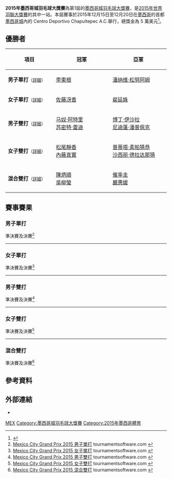 {{noteTA|G1=Badminton}}
{{infobox badminton event
|name           = 2015年墨西哥城羽毛球大獎賽
|image          = 
|size           = 
|caption        =
|dates          = 2015年12月15日－12月20日
|number_edition = 第1屆
|level          = 3B
|prize_money    = 50,000 美元
|location       = {{MEX}}[[墨西哥城|墨西哥城]]
|venue          = Centro Deportivo Chapultepec A.C.
|previous       = 
|next           = 
}}
'''2015年墨西哥城羽毛球大獎賽'''為第1屆的[[墨西哥城羽毛球大獎賽|墨西哥城羽毛球大獎賽]]，是[[2015年世界羽聯大獎賽|2015年世界羽聯大獎賽]]的其中一站。本屆賽事於2015年12月15日至12月20日在[[墨西哥|墨西哥]]的首都[[墨西哥城|墨西哥城]]內的 Centro Deportivo Chapultepec A.C.舉行，總獎金為 5 萬美元<ref>{{cite web|title=Invitation - MEXICO CITY GRAND PRIX 2015|url=http://www.bwfbadminton.org/file.aspx?id=672869&dl=1|publisher=Mexican Badminton Federation A.C.|access-date=2015-12-14|archive-date=2016-03-06|archive-url=https://web.archive.org/web/20160306014840/http://www.bwfbadminton.org/file.aspx?id=672869&dl=1}}{{en}}</ref>。

== 優勝者 ==
{| class=wikitable style="font-size:small"
!width="200"|項目
!width="250"|冠軍
!width="250"|亞軍
|-
|'''男子單打'''<small>（[[#男子單打|詳細]]）</small>
|{{flagicon|KOR}} [[李東根|李東根]]
|{{flagicon|THA}} [[潘纳维·松努阿姆|潘纳维·松努阿姆]]
|-
|'''女子單打'''<small>（[[#女子單打|詳細]]）</small>
|{{flagicon|JPN}} [[佐藤冴香|佐藤冴香]]
|{{flagicon|KOR}} [[裴延姝|裴延姝]]
|-
|'''男子雙打'''<small>（[[#男子雙打|詳細]]）</small>
|{{flagicon|IND}} [[马奴·阿特里|马奴·阿特里]]<br/>{{flagicon|IND}} [[苏密特·雷迪|苏密特·雷迪]]
|{{flagicon|THA}} [[博丁·伊沙拉|博丁·伊沙拉]]<br/>{{flagicon|THA}} [[尼迪蓬·潘普佩克|尼迪蓬·潘普佩克]]
|-
|'''女子雙打'''<small>（[[#女子雙打|詳細]]）</small>
|{{flagicon|JPN}} [[松尾靜香|松尾靜香]]<br/>{{flagicon|JPN}} [[內藤真實|內藤真實]]
|{{flagicon|THA}} [[普蒂塔·素帕猜恭|普蒂塔·素帕猜恭]]<br/>{{flagicon|THA}} [[沙西丽·德拉达那猜|沙西丽·德拉达那猜]]
|-
|'''混合雙打'''<small>（[[#混合雙打|詳細]]）</small>
|{{flagicon|MAS}} [[陳炳順|陳炳順]]<br/>{{flagicon|MAS}} [[吳柳螢|吳柳螢]]
|{{flagicon|KOR}} [[催率圭|催率圭]]<br/>{{flagicon|KOR}} [[嚴惠媛|嚴惠媛]]
|}

== 賽事賽果 ==
=== 男子單打 ===
;準決賽及決賽<ref name="MS">[http://bwf.tournamentsoftware.com/sport/draw.aspx?id=80F09D84-19CE-473D-985A-282E323A8288&draw=1 Mexico City Grand Prix 2015 男子單打] tournamentsoftware.com {{en}}</ref>
{{4TeamBracket-Tennis3-v2
| team-width=200
| RD1-seed1=
| RD1-team1={{flagicon|UKR}} [[阿提姆·波奇塔列夫|阿提姆·波奇塔列夫]]
| RD1-score1-1=16
| RD1-score1-2='''21
| RD1-score1-3=17
| RD1-seed2=
| RD1-team2='''{{flagicon|THA}} [[潘纳维·松努阿姆|潘纳维·松努阿姆]]
| RD1-score2-1='''21
| RD1-score2-2=16
| RD1-score2-3='''21

| RD1-seed3=3
| RD1-team3='''{{flagicon|KOR}} [[李東根|李東根]]
| RD1-score3-1=18
| RD1-score3-2='''21
| RD1-score3-3=15
| RD1-seed4=2
| RD1-team4={{flagicon|JPN}} [[佐佐木翔|佐佐木翔]]
| RD1-score4-1='''21
| RD1-score4-2=11
| RD1-score4-3='''21

| RD2-seed1=
| RD2-team1={{flagicon|THA}} [[潘纳维·松努阿姆|潘纳维·松努阿姆]]
| RD2-score1-1='''21
| RD2-score1-2=13
| RD2-score1-3=12
| RD2-seed2=3
| RD2-team2='''{{flagicon|KOR}} [[李東根|李東根]]
| RD2-score2-1=19
| RD2-score2-2='''21
| RD2-score2-3='''21
}}
----

=== 女子單打 ===
;準決賽及決賽<ref name="WS">[http://bwf.tournamentsoftware.com/sport/draw.aspx?id=80F09D84-19CE-473D-985A-282E323A8288&draw=3 Mexico City Grand Prix 2015 女子單打] tournamentsoftware.com {{en}}</ref>
{{4TeamBracket-Tennis3-v2
| team-width=200
| RD1-seed1=7
| RD1-team1='''{{flagicon|JPN}} [[佐藤冴香|佐藤冴香]]
| RD1-score1-1='''21
| RD1-score1-2='''21
| RD1-score1-3=
| RD1-seed2=
| RD1-team2={{flagicon|THA}} [[蓬迪·布拉那巴硕|蓬迪·布拉那巴硕]]
| RD1-score2-1=13
| RD1-score2-2=17
| RD1-score2-3=

| RD1-seed3=
| RD1-team3={{flagicon|RUS}} [[娜塔莉亚·佩米诺娃|娜塔莉亚·佩米诺娃]]
| RD1-score3-1='''21
| RD1-score3-2=12
| RD1-score3-3=17
| RD1-seed4=2
| RD1-team4='''{{flagicon|KOR}} [[裴延姝|裴延姝]]
| RD1-score4-1=17
| RD1-score4-2='''21
| RD1-score4-3='''21

| RD2-seed1=7
| RD2-team1='''{{flagicon|JPN}} [[佐藤冴香|佐藤冴香]]
| RD2-score1-1='''21
| RD2-score1-2='''21
| RD2-score1-3=
| RD2-seed2=2
| RD2-team2={{flagicon|KOR}} [[裴延姝|裴延姝]]
| RD2-score2-1=15
| RD2-score2-2=9
| RD2-score2-3=
}}
----

=== 男子雙打 ===
;準決賽及決賽<ref name="MD">[http://bwf.tournamentsoftware.com/sport/draw.aspx?id=80F09D84-19CE-473D-985A-282E323A8288&draw=4 Mexico City Grand Prix 2015 男子雙打] tournamentsoftware.com {{en}}</ref>
{{4TeamBracket-Tennis3-v2
| team-width=200
| RD1-seed1=
| RD1-team1={{flagicon|THA}} [[德差蓬·保乌拉努科|德差蓬·保乌拉努科]]<br/> {{flagicon|THA}} [[革德伦·吉丁努蓬|革德伦·吉丁努蓬]]
| RD1-score1-1='''24
| RD1-score1-2=15
| RD1-score1-3=8
| RD1-seed2=3
| RD1-team2='''{{flagicon|IND}} [[马奴·阿特里|马奴·阿特里]]<br/> {{flagicon|IND}} [[苏密特·雷迪|苏密特·雷迪]]
| RD1-score2-1=22
| RD1-score2-2='''21
| RD1-score2-3='''21

| RD1-seed3=
| RD1-team3='''{{flagicon|THA}} [[博丁·伊沙拉|博丁·伊沙拉]]<br/> {{flagicon|THA}} [[尼迪蓬·潘普佩克|尼迪蓬·潘普佩克]]
| RD1-score3-1='''21
| RD1-score3-2='''21
| RD1-score3-3=
| RD1-seed4=2
| RD1-team4={{flagicon|MAS}} [[吳蔚昇|吳蔚昇]]<br/> {{flagicon|MAS}} [[陳蔚強|陳蔚強]]
| RD1-score4-1=19
| RD1-score4-2=18
| RD1-score4-3=

| RD2-seed1=3
| RD2-team1='''{{flagicon|IND}} [[马奴·阿特里|马奴·阿特里]]<br/> {{flagicon|IND}} [[苏密特·雷迪|苏密特·雷迪]]
| RD2-score1-1='''22
| RD2-score1-2='''21
| RD2-score1-3=
| RD2-seed2=
| RD2-team2={{flagicon|THA}} [[博丁·伊沙拉|博丁·伊沙拉]]<br/> {{flagicon|THA}} [[尼迪蓬·潘普佩克|尼迪蓬·潘普佩克]]
| RD2-score2-1=20
| RD2-score2-2=18
| RD2-score2-3=
}}
----

=== 女子雙打 ===
;準決賽及決賽<ref name="WD">[http://bwf.tournamentsoftware.com/sport/draw.aspx?id=80F09D84-19CE-473D-985A-282E323A8288&draw=5 Mexico City Grand Prix 2015 女子雙打] tournamentsoftware.com {{en}}</ref>
{{4TeamBracket-Tennis3-v2
| team-width=200
| RD1-seed1=1
| RD1-team1={{flagicon|MAS}} [[許嘉雯|許嘉雯]]<br/> {{flagicon|MAS}} [[溫可微|溫可微]]
| RD1-score1-1=16
| RD1-score1-2=21
| RD1-score1-3=
| RD1-seed2=
| RD1-team2='''{{flagicon|JPN}} [[松尾靜香|松尾靜香]]<br/> {{flagicon|JPN}} [[內藤真實|內藤真實]]
| RD1-score2-1='''21
| RD1-score2-2='''23
| RD1-score2-3=

| RD1-seed3=
| RD1-team3='''{{flagicon|THA}} [[普蒂塔·素帕猜恭|普蒂塔·素帕猜恭]]<br/> {{flagicon|THA}} [[沙西丽·德拉达那猜|沙西丽·德拉达那猜]]
| RD1-score3-1='''21
| RD1-score3-2=12
| RD1-score3-3='''21
| RD1-seed4=2
| RD1-team4={{flagicon|KOR}} [[張藝娜|張藝娜]]<br/> {{flagicon|KOR}} [[李紹希|李紹希]]
| RD1-score4-1=16
| RD1-score4-2='''21
| RD1-score4-3=19

| RD2-seed1=
| RD2-team1='''{{flagicon|JPN}} [[松尾靜香|松尾靜香]]<br/> {{flagicon|JPN}} [[內藤真實|內藤真實]]
| RD2-score1-1='''21
| RD2-score1-2=16
| RD2-score1-3='''21
| RD2-seed2=
| RD2-team2={{flagicon|THA}} [[普蒂塔·素帕猜恭|普蒂塔·素帕猜恭]]<br/> {{flagicon|THA}} [[沙西丽·德拉达那猜|沙西丽·德拉达那猜]]
| RD2-score2-1=17
| RD2-score2-2='''21
| RD2-score2-3=10
}}
----

=== 混合雙打 ===
;準決賽及決賽<ref name="XD">[http://bwf.tournamentsoftware.com/sport/draw.aspx?id=80F09D84-19CE-473D-985A-282E323A8288&draw=6 Mexico City Grand Prix 2015 混合雙打] tournamentsoftware.com {{en}}</ref>
{{4TeamBracket-Tennis3-v2
| team-width=200
| RD1-seed1=
| RD1-team1={{flagicon|SWE}} [[尼科·鲁波宁|尼科·鲁波宁]]<br/> {{flagicon|SWE}} [[阿曼达·赫格斯特伦|阿曼达·赫格斯特伦]]
| RD1-score1-1=15
| RD1-score1-2='''21
| RD1-score1-3=13
| RD1-seed2=4
| RD1-team2='''{{flagicon|KOR}} [[催率圭|催率圭]]<br/> {{flagicon|KOR}} [[嚴惠媛|嚴惠媛]]
| RD1-score2-1='''21
| RD1-score2-2=18
| RD1-score2-3='''21

| RD1-seed3=3
| RD1-team3={{flagicon|SIN}} [[丹尼·巴瓦·克里斯南塔|丹尼·巴瓦·克里斯南塔]]<br/> {{flagicon|SIN}} [[梁语嫣|梁语嫣]]
| RD1-score3-1=14
| RD1-score3-2=13
| RD1-score3-3=
| RD1-seed4=2
| RD1-team4='''{{flagicon|MAS}} [[陳炳順|陳炳順]]<br/> {{flagicon|MAS}} [[吳柳螢|吳柳螢]]
| RD1-score4-1='''21
| RD1-score4-2='''21
| RD1-score4-3=

| RD2-seed1=4
| RD2-team1={{flagicon|KOR}} [[催率圭|催率圭]]<br/> {{flagicon|KOR}} [[嚴惠媛|嚴惠媛]]
| RD2-score1-1=14
| RD2-score1-2=12
| RD2-score1-3=
| RD2-seed2=2
| RD2-team2='''{{flagicon|MAS}} [[陳炳順|陳炳順]]<br/> {{flagicon|MAS}} [[吳柳螢|吳柳螢]]
| RD2-score2-1='''21
| RD2-score2-2='''21
| RD2-score2-3=
}}

== 參考資料 ==
{{Reflist}}

== 外部連結 ==
*{{official|http://federacionmexicanadebadminton.org.mx/}}{{es}}

{{2015年世界羽聯大獎賽}}

[[Category:2015年世界羽聯大獎賽|MEX]]
[[Category:墨西哥城羽毛球大獎賽|Category:墨西哥城羽毛球大獎賽]]
[[Category:2015年墨西哥體育|Category:2015年墨西哥體育]]